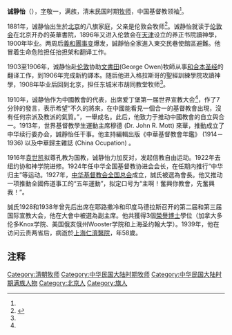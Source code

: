 {{增加来源|time=2020-06-07}}<!-- 本调用由 {{subst:Unreferenced/auto}} 自动产生。 -->
'''诚静怡'''（{{bd|1881年||1939年|11月15日|}}），[[表字|字]]敬一，满族，清末民国时期[[牧师|牧师]]，中国基督教领袖<ref name=a1/>。

1881年，诚静怡出生於[[北京|北京]]的八旗家庭，父亲是伦敦会牧师<ref name="a1">{{Cite web |url=http://www.cssn.cn/zjx/201412/t20141217_1446429.shtml |title=从差会到教会：诚静怡基督教本色化思想解析 |accessdate=2020-06-07 |author=刘家峰 |date=2014-12-17 |work= |publisher=中国社会科学网，来源：《世界宗教研究》2006年2期 |language=zh-hans  |archive-date=2020-06-07 |archive-url=https://web.archive.org/web/20200607121517/http://www.cssn.cn/zjx/201412/t20141217_1446429.shtml |dead-url=no }}</ref>。诚静怡就读于[[伦敦会|伦敦会]]在北京开办的英華書院，1896年又进入伦敦会在[[天津|天津]]设立的养正书院讀神學，1900年毕业。两周后[[義和團事变|義和團事变]]爆发，誠靜怡全家進入東交民巷使館區避難。他冒着生命危险担任抬担架和翻译工作。

1903至1906年，诚静怡赴[[伦敦|伦敦]]协助[[文書田|文書田]](George Owen)牧師从事[[和合本圣经|和合本圣经]]的翻译工作，到1906年完成新約譯本。随后他进入格拉斯哥的聖經訓練學院攻讀神學，1908年毕业后回到北京，担任东城米市胡同教堂牧师<ref name=a1/>。

1910年，诚静怡作为中國教會的代表，出席爱丁堡第一届世界宣教大会<ref name=a1/>，作了7分钟的發言，表示希望“不久的將來，在中國能看見一個合一的基督教會出現，沒有任何宗派及教派的氣質。”，一舉成名。此后，他致力于推动中國教會的自立與合一。1913年，世界基督教學生運動主席穆德 (Dr. John R. Mott) 來華，推動成立了中华续行委办会，誠靜怡任干事。他主持編輯出版《中華基督教會年鑑》 (1914－1936) 以及中華歸主雜誌 (China Ocupation) 。

1916年[[袁世凯|袁世凯]]拟尊孔教为国教，诚静怡力加反对，发起信教自由运动。1922年去纽约协和神学院进修。1924年任中华全国基督教协进会会长，在任期内推行“中华归主”等运动。1927年，[[中华基督教会全国总会|中华基督教会全国总会]]成立，誠氏被選為會長。他又推动一项推動全國佈道事工的“五年運動”，拟定口号为“主啊！奮興你教會，先奮興我！”。

誠氏1928和1938年曾先后出席在耶路撒冷和印度马德拉斯召开的第二届和第三届国际宣教大会，他在大會中被選為副主席。他共獲得3個[[榮譽博士|榮譽博士]]學位（加拿大多伦多Knox学院、美国俄亥俄州Wooster学院和上海圣约翰大学）。1939年，他在访问云贵两省后，病逝於[[上海仁濟醫院|上海仁濟醫院]]，年58歲。

== 注释 ==

{{Reflist}}

{{DEFAULTSORT:C}}
[[Category:清朝牧师|Category:清朝牧师]]
[[Category:中华民国大陆时期牧师|Category:中华民国大陆时期牧师]]
[[Category:中华民国大陆时期满族人物|Category:中华民国大陆时期满族人物]]
[[Category:北京人|Category:北京人]]
[[Category:旗人|Category:旗人]]